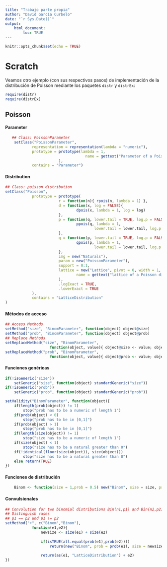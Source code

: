 ```yaml
---
title: "Trabajo parte propia"
author: "David García Curbelo"
date: "`r Sys.Date()`"
output: 
    html_document:
        toc: TRUE
---
```


```r
knitr::opts_chunk$set(echo = TRUE)
```

# Scratch
Veamos otro ejemplo (con sus respectivos pasos) de implementación de la distribución 
de Poisson mediante los paquetes `distr` y `distrEx`:
```r
require(distr)
require(distrEx)
```

## Poisson

#### Parameter
```r
   ## Class: PoissonParameter
    setClass("PoissonParameter",
            representation = representation(lambda = "numeric"),
            prototype = prototype(lambda = 1, 
                                    name = gettext("Parameter of a Poisson distribution")
                        ),
            contains = "Parameter") 
```

#### Distribution
```r
## Class: poisson distribution
setClass("Poisson",
            prototype = prototype(
                        r = function(n){ rpois(n, lambda = 1) },
                        d = function(x, log = FALSE){
                                dpois(x, lambda = 1, log = log)
                        },
                        p = function(q, lower.tail = TRUE, log.p = FALSE ){
                                ppois(q, lambda = 1,
                                        lower.tail = lower.tail, log.p = log.p)
                        },
                        q = function(p, lower.tail = TRUE, log.p = FALSE ){
                                qpois(p, lambda = 1,
                                        lower.tail = lower.tail, log.p = log.p)
                        },
                        img = new("Naturals"),
                        param = new("PoissonParameter"),
                        support = 0:1,
                        lattice = new("Lattice", pivot = 0, width = 1, Length = 2, 
                                name = gettext("lattice of a Poisson distribution")
                        ),
                        .logExact = TRUE,
                        .lowerExact = TRUE
            ),
            contains = "LatticeDistribution"
)
```

#### Métodos de acceso
```r
## Access Methods
setMethod("size", "BinomParameter", function(object) object@size)
setMethod("prob", "BinomParameter", function(object) object@prob)
## Replace Methods
setReplaceMethod("size", "BinomParameter",
                    function(object, value){ object@size <- value; object})
setReplaceMethod("prob", "BinomParameter",
                    function(object, value){ object@prob <- value; object})
```

#### Funciones genéricas
```r
if(!isGeneric("size"))
    setGeneric("size", function(object) standardGeneric("size"))
if(!isGeneric("prob"))
    setGeneric("prob", function(object) standardGeneric("prob"))

setValidity("BinomParameter", function(object){
    if(length(prob(object)) != 1)
        stop("prob has to be a numeric of length 1")
    if(prob(object) < 0)
        stop("prob has to be in [0,1]")
    if(prob(object) > 1)
        stop("prob has to be in [0,1]")
    if(length(size(object)) != 1)
        stop("size has to be a numeric of length 1")
    if(size(object) < 1)
        stop("size has to be a natural greater than 0")
    if(!identical(floor(size(object)), size(object)))
        stop("size has to be a natural greater than 0")
    else return(TRUE)
})
```

#### Funciones de distribución
```r
    Binom <- function(size = 1,prob = 0.5) new("Binom", size = size, prob = prob)
```

#### Convulsionales
```r
## Convolution for two binomial distributions Bin(n1,p1) and Bin(n2,p2)
## Distinguish cases
## p1 == p2 und p1 != p2
setMethod("+", c("Binom","Binom"),
            function(e1,e2){
                newsize <- size(e1) + size(e2)
                
                if(isTRUE(all.equal(prob(e1),prob(e2))))
                    return(new("Binom", prob = prob(e1), size = newsize, .withArith = TRUE))
                
                return(as(e1, "LatticeDistribution") + e2)
})
```